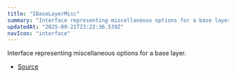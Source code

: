 ```yaml
---
title: "IBaseLayerMisc"
summary: "Interface representing miscellaneous options for a base layer."
updatedAt: "2025-09-21T23:22:36.539Z"
navIcon: "interface"
---
```



Interface representing miscellaneous options for a base layer.

<Table data={{ headers: [{"content":"Property","key":"property","sortable":true},{"content":"Type","key":"type","sortable":true},{"content":"Value","key":"value","sortable":true},{"content":"Description","key":"description"}], rows: [["id","[string](https://developer.mozilla.org/en-US/docs/Web/JavaScript/Reference/Global_Objects/String)","\\-","The unique identifier of the layer (optional)."],["visible","[boolean](https://developer.mozilla.org/en-US/docs/Web/JavaScript/Reference/Global_Objects/Boolean)","\\-","Whether the layer is visible (optional)."],["zIndex","[number](https://developer.mozilla.org/en-US/docs/Web/JavaScript/Reference/Global_Objects/Number)","\\-","The z-index of the layer (optional)."]] }} />


- [Source](https://github.com/NMMTY/LazyCanvas/blob/ba4be40168e49b0348ae523995fc10eec8149d6c/packages/lazycanvas/src/structures/components/BaseLayer.ts#L122)